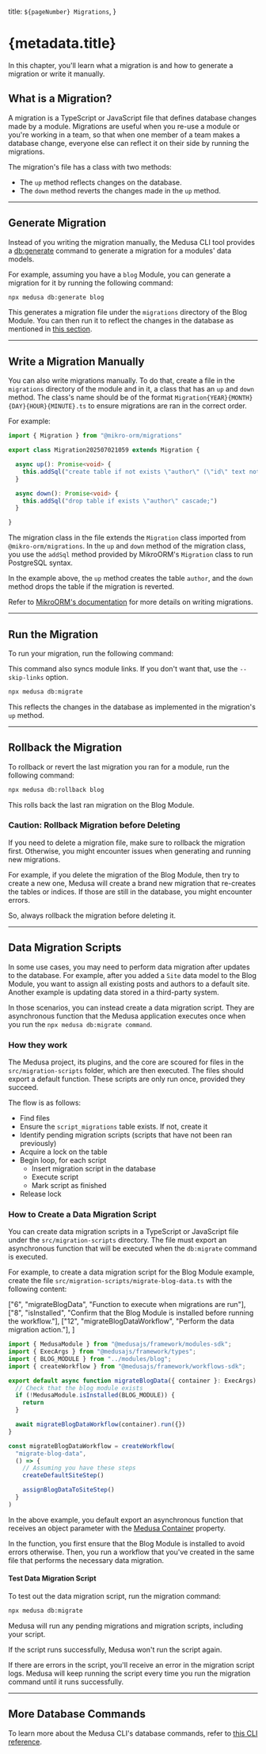   title: `${pageNumber} Migrations`,
}

# {metadata.title}

In this chapter, you'll learn what a migration is and how to generate a migration or write it manually.

## What is a Migration?

A migration is a TypeScript or JavaScript file that defines database changes made by a module. Migrations are useful when you re-use a module or you're working in a team, so that when one member of a team makes a database change, everyone else can reflect it on their side by running the migrations.

The migration's file has a class with two methods:

- The `up` method reflects changes on the database.
- The `down` method reverts the changes made in the `up` method.

---

## Generate Migration

Instead of you writing the migration manually, the Medusa CLI tool provides a [db:generate](!resources!/medusa-cli/commands/db#dbgenerate) command to generate a migration for a modules' data models.

For example, assuming you have a `blog` Module, you can generate a migration for it by running the following command:

```bash
npx medusa db:generate blog
```

This generates a migration file under the `migrations` directory of the Blog Module. You can then run it to reflect the changes in the database as mentioned in [this section](#run-the-migration).

---

## Write a Migration Manually

You can also write migrations manually. To do that, create a file in the `migrations` directory of the module and in it, a class that has an `up` and `down` method. The class's name should be of the format `Migration{YEAR}{MONTH}{DAY}{HOUR}{MINUTE}.ts` to ensure migrations are ran in the correct order.

For example:

```ts title="src/modules/blog/migrations/Migration202507021059.ts"
import { Migration } from "@mikro-orm/migrations"

export class Migration202507021059 extends Migration {

  async up(): Promise<void> {
    this.addSql("create table if not exists \"author\" (\"id\" text not null, \"name\" text not null, \"created_at\" timestamptz not null default now(), \"updated_at\" timestamptz not null default now(), \"deleted_at\" timestamptz null, constraint \"author_pkey\" primary key (\"id\"));")
  }

  async down(): Promise<void> {
    this.addSql("drop table if exists \"author\" cascade;")
  }

}
```

The migration class in the file extends the `Migration` class imported from `@mikro-orm/migrations`. In the `up` and `down` method of the migration class, you use the `addSql` method provided by MikroORM's `Migration` class to run PostgreSQL syntax.

In the example above, the `up` method creates the table `author`, and the `down` method drops the table if the migration is reverted.

<Note title="Tip">

Refer to [MikroORM's documentation](https://mikro-orm.io/docs/migrations#migration-class) for more details on writing migrations.

</Note>

---

## Run the Migration

To run your migration, run the following command:

<Note>

This command also syncs module links. If you don't want that, use the `--skip-links` option.

</Note>

```bash
npx medusa db:migrate
```

This reflects the changes in the database as implemented in the migration's `up` method.

---

## Rollback the Migration

To rollback or revert the last migration you ran for a module, run the following command:

```bash
npx medusa db:rollback blog
```

This rolls back the last ran migration on the Blog Module.

### Caution: Rollback Migration before Deleting

If you need to delete a migration file, make sure to rollback the migration first. Otherwise, you might encounter issues when generating and running new migrations.

For example, if you delete the migration of the Blog Module, then try to create a new one, Medusa will create a brand new migration that re-creates the tables or indices. If those are still in the database, you might encounter errors.

So, always rollback the migration before deleting it.

---

## Data Migration Scripts

In some use cases, you may need to perform data migration after updates to the database. For example, after you added a `Site` data model to the Blog Module, you want to assign all existing posts and authors to a default site. Another example is updating data stored in a third-party system.

In those scenarios, you can instead create a data migration script. They are asynchronous function that the Medusa application executes once when you run the `npx medusa db:migrate command`.

### How they work

The Medusa project, its plugins, and the core are scoured for files in the `src/migration-scripts` folder, which are then executed. The files should export a default function. These scripts are only run once, provided they succeed.

The flow is as follows:

- Find files
- Ensure the `script_migrations` table exists. If not, create it
- Identify pending migration scripts (scripts that have not been ran previously)
- Acquire a lock on the table
- Begin loop, for each script
  - Insert migration script in the database
  - Execute script
  - Mark script as finished
- Release lock

### How to Create a Data Migration Script

You can create data migration scripts in a TypeScript or JavaScript file under the `src/migration-scripts` directory. The file must export an asynchronous function that will be executed when the `db:migrate` command is executed.

For example, to create a data migration script for the Blog Module example, create the file `src/migration-scripts/migrate-blog-data.ts` with the following content:

  ["6", "migrateBlogData", "Function to execute when migrations are run"],
  ["8", "isInstalled", "Confirm that the Blog Module is installed before running the workflow."],
  ["12", "migrateBlogDataWorkflow", "Perform the data migration action."],
]

```ts title="src/migration-scripts/migrate-blog-data.ts" highlights={dataMigrationHighlights}
import { MedusaModule } from "@medusajs/framework/modules-sdk";
import { ExecArgs } from "@medusajs/framework/types";
import { BLOG_MODULE } from "../modules/blog";
import { createWorkflow } from "@medusajs/framework/workflows-sdk";

export default async function migrateBlogData({ container }: ExecArgs) {
  // Check that the blog module exists
  if (!MedusaModule.isInstalled(BLOG_MODULE)) {
    return
  }

  await migrateBlogDataWorkflow(container).run({})
}

const migrateBlogDataWorkflow = createWorkflow(
  "migrate-blog-data",
  () => {
    // Assuming you have these steps
    createDefaultSiteStep()

    assignBlogDataToSiteStep()
  }
)
```

In the above example, you default export an asynchronous function that receives an object parameter with the [Medusa Container](../../medusa-container/page.mdx) property.

In the function, you first ensure that the Blog Module is installed to avoid errors otherwise. Then, you run a workflow that you've created in the same file that performs the necessary data migration.

#### Test Data Migration Script

To test out the data migration script, run the migration command:

```bash
npx medusa db:migrate
```

Medusa will run any pending migrations and migration scripts, including your script.

If the script runs successfully, Medusa won't run the script again.

If there are errors in the script, you'll receive an error in the migration script logs. Medusa will keep running the script every time you run the migration command until it runs successfully.

---

## More Database Commands

To learn more about the Medusa CLI's database commands, refer to [this CLI reference](!resources!/medusa-cli/commands/db).
